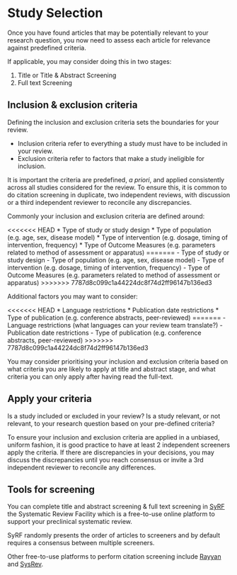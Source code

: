 # Study Selection

Once you have found articles that may be potentially relevant to your research question, you now need to assess each article for relevance against predefined criteria. 

If applicable, you may consider doing this in two stages: 

1. Title or Title & Abstract Screening
2. Full text Screening

## Inclusion & exclusion criteria  

Defining the inclusion and exclusion criteria sets the boundaries for your review. 

- Inclusion criteria refer to everything a study must have to be included in your review. 
- Exclusion criteria refer to factors that make a study ineligible for inclusion. 

It is important the criteria are predefined, *a priori*, and applied consistently across all studies considered for the review. To ensure this, it is common to do citation screening in duplicate, two independent reviews, with discussion or a third independent reviewer to reconcile any discrepancies. 

Commonly your inclusion and exclusion criteria are defined around: 

<<<<<<< HEAD
* Type of study or study design
* Type of population (e.g. age, sex, disease model)
* Type of intervention (e.g. dosage, timing of intervention, frequency)
* Type of Outcome Measures (e.g. parameters related to method of assessment or apparatus)
=======
- Type of study or study design
- Type of population (e.g. age, sex, disease model)
- Type of intervention (e.g. dosage, timing of intervention, frequency)
- Type of Outcome Measures (e.g. parameters related to method of assessment or apparatus)
>>>>>>> 7787d8c099c1a44224dc8f74d2ff96147b136ed3

Additional factors you may want to consider: 

<<<<<<< HEAD
* Language restrictions
* Publication date restrictions 
* Type of publication (e.g. conference abstracts, peer-reviewed)
=======
- Language restrictions (what languages can your review team translate?)
- Publication date restrictions 
- Type of publication (e.g. conference abstracts, peer-reviewed)
>>>>>>> 7787d8c099c1a44224dc8f74d2ff96147b136ed3

You may consider prioritising your inclusion and exclusion criteria based on what criteria you are likely to apply at title and abstract stage, and what criteria you can only apply after having read the full-text. 

## Apply your criteria

Is a study included or excluded in your review? Is a study relevant, or not relevant, to your research question based on your pre-defined criteria? 

To ensure your inclusion and exclusion criteria are applied in a unbiased, uniform fashion, it is good practice to have at least 2 independent screeners apply the criteria. If there are discrepancies in your decisions, you may discuss the discrepancies until you reach consensus or invite a 3rd independent reviewer to reconcile any differences. 

## Tools for screening

You can complete title and abstract screening & full text screening in [SyRF](https://syrf.org.uk/){target="_blank"} the Systematic Review Facility which is a free-to-use online platform to support your preclinical systematic review. 

SyRF randomly presents the order of articles to screeners and by default requires a consensus between multiple screeners. 

Other free-to-use platforms to perform citation screening include [Rayyan](https://rayyan.qcri.org/welcome){target="_blank"} and [SysRev](https://sysrev.com/){target="_blank"}. 
